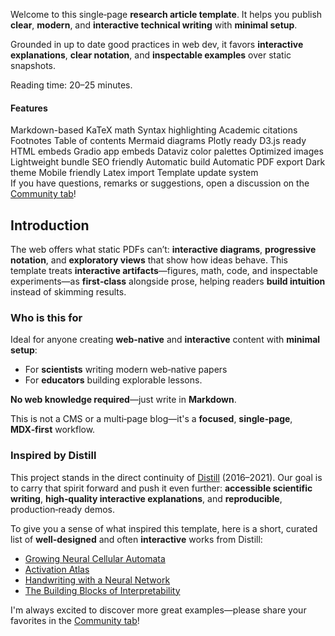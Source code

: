 
Welcome to this single‑page **research article template**. It helps you publish **clear**, **modern**, and **interactive technical writing** with **minimal setup**.

Grounded in up to date good practices in web dev, it favors **interactive explanations**, **clear notation**, and **inspectable examples** over static snapshots.

<Sidenote>
  Reading time: 20–25 minutes.
</Sidenote>

#### Features

<div className="tag-list">
  <span className="tag">Markdown-based</span>
  <span className="tag">KaTeX math</span>
  <span className="tag">Syntax highlighting</span>
  <span className="tag">Academic citations</span>
  <span className="tag">Footnotes</span>
  <span className="tag">Table of contents</span>
  <span className="tag">Mermaid diagrams</span>
  <span className="tag">Plotly ready</span>
  <span className="tag">D3.js ready</span>
  <span className="tag">HTML embeds</span>
  <span className="tag">Gradio app embeds</span>
  <span className="tag">Dataviz color palettes</span>
  <span className="tag">Optimized images</span>
  <span className="tag">Lightweight bundle</span>
  <span className="tag">SEO friendly</span>
  <span className="tag">Automatic build</span>
  <span className="tag">Automatic PDF export</span>
  <span className="tag">Dark theme</span>
  <span className="tag">Mobile friendly</span>
  <span className="tag">Latex import</span>
  <span className="tag">Template update system</span>
</div>

<Sidenote>
  If you have questions, remarks or suggestions, open a discussion on the <a href="https://huggingface.co/spaces/tfrere/research-article-template/discussions?status=open&type=discussion">Community tab</a>!
</Sidenote>

## Introduction
The web offers what static PDFs can’t: **interactive diagrams**, **progressive notation**, and **exploratory views** that show how ideas behave. This template treats **interactive artifacts**—figures, math, code, and inspectable experiments—as **first‑class** alongside prose, helping readers **build intuition** instead of skimming results.

### Who is this for

Ideal for anyone creating **web‑native** and **interactive** content with **minimal setup**:

- For **scientists** writing modern web‑native papers
- For **educators** building explorable lessons.

**No web knowledge required**—just write in **Markdown**.

This is not a CMS or a multi‑page blog—it's a **focused**, **single‑page**, **MDX‑first** workflow.

### Inspired by Distill

This project stands in the direct continuity of [Distill](https://distill.pub/) (2016–2021). Our goal is to carry that spirit forward and push it even further: **accessible scientific writing**, **high‑quality interactive explanations**, and **reproducible**, production‑ready demos.

To give you a sense of what inspired this template, here is a short, curated list of **well‑designed** and often **interactive** works from Distill:

- [Growing Neural Cellular Automata](https://distill.pub/2020/growing-ca/)
- [Activation Atlas](https://distill.pub/2019/activation-atlas/)
- [Handwriting with a Neural Network](https://distill.pub/2016/handwriting/)
- [The Building Blocks of Interpretability](https://distill.pub/2018/building-blocks/)

<Sidenote>
  I'm always excited to discover more great examples—please share your favorites in the <a href="https://huggingface.co/spaces/tfrere/research-blog-template/discussions?status=open&type=discussion">Community tab</a>!
</Sidenote>